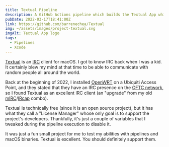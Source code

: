 ```yaml
---
title: Textual Pipeline
description: A GitHub Actions pipeline which builds the Textual App while also disabling their License Manager.
pubDate: 2022-03-17T18:41:00Z
link: https://github.com/barrenechea/Textual
img: ~/assets/images/project-textual.svg
imgAlt: Textual App logo
tags:
  - Pipelines
  - Xcode
---
```


[Textual](https://www.codeux.com/textual) is an [IRC](https://en.wikipedia.org/wiki/Internet_Relay_Chat) client for macOS. I got to know IRC back when I was a kid. It certainly blew my mind at that time to be able to communicate with random people all around the world.

Back at the beginning of 2022, I installed [OpenWRT](https://openwrt.org) on a Ubiquiti Access Point, and they stated that they have an IRC presence on the [OFTC network](https://www.oftc.net), so I found Textual as an excellent IRC client (an "upgrade" from my old [mIRC](https://www.mirc.com)/[IRcap](https://www.ircap.com) combo).

Textual is technically free (since it is an open source project), but it has what they call a "License Manager" whose only goal is to support the project's developers. Thankfully, it's just a couple of variables that I tweaked during the pipeline execution to disable it.

It was just a fun small project for me to test my abilities with pipelines and macOS binaries. Textual is excellent. You should definitely support them.
